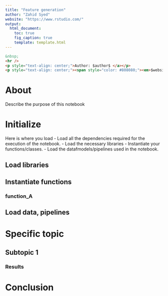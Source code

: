 ```yaml
---
title: "Feature generation"
author: "Zahid Syed"
website: "https://www.rstudio.com/"
output:
  html_document:
    toc: true
    fig_caption: true
    template: template.html
---
```


```html
&nbsp;
<hr />
<p style="text-align: center;">Author: $author$ </a></p>
<p style="text-align: center;"><span style="color: #808080;"><em>$website$</em></span></p>
```

# About
Describe the purpose of this notebook


# Initialize
Here is where you load 
- Load all the dependencies required for the execution of the notebook. 
- Load the necessary libraries 
- Instantiate your functions/classes. 
- Load the datafmodels/pipelines used in the notebook.

## Load libraries

## Instantiate functions

### function_A

## Load data, pipelines


# Specific topic

## Subtopic 1

### Results


# Conclusion